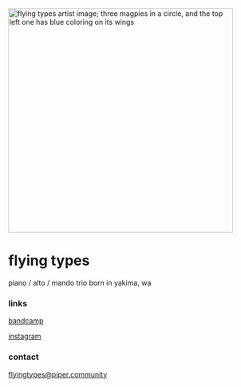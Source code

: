 
<div class="wrap">
<div class="background" />
<div class="content">

<div class="artist-image">
    <img src="/img/artist-image.svg" 
         alt="flying types artist image; three magpies in a circle, and the top left one has blue coloring on its wings"
         width="450"
         height="450" />
</div>

# flying types

piano / alto / mando trio born in yakima, wa

### links

[bandcamp](https://flyingtypes.bandcamp.com)

[instagram](https://instagram.com/flyingtypes)

### contact

[flyingtypes@piper.community](mailto:flyingtypes@piper.community)

</div>
</div>
